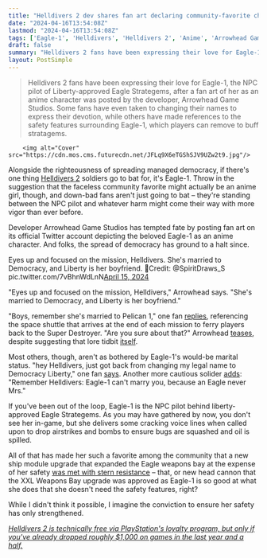 ```yaml
---
title: "Helldivers 2 dev shares fan art declaring community-favorite character is an anime girl 'married to Democracy,' smitten players immediately decide they're Democracy now"
date: "2024-04-16T13:54:08Z"
lastmod: "2024-04-16T13:54:08Z"
tags: ['Eagle-1', 'Helldivers', 'Helldivers 2', 'Anime', 'Arrowhead Game Studios', 'PlayStation']
draft: false
summary: "Helldivers 2 fans have been expressing their love for Eagle-1, the NPC pilot of Liberty-approved Eagle Strategems, after a fan art of her as an anime character was posted by the developer, Arrowhead Game Studios. Some fans have even taken to changing their names to express their devotion, while others have made references to the safety features surrounding Eagle-1, which players can remove to buff stratagems."
layout: PostSimple
---
```

> Helldivers 2 fans have been expressing their love for Eagle-1, the NPC pilot of Liberty-approved Eagle Strategems, after a fan art of her as an anime character was posted by the developer, Arrowhead Game Studios. Some fans have even taken to changing their names to express their devotion, while others have made references to the safety features surrounding Eagle-1, which players can remove to buff stratagems.


        <img alt="Cover" src="https://cdn.mos.cms.futurecdn.net/JFLq9X6eTGShSJV9UZw2t9.jpg"/>
        
Alongside the righteousness of spreading managed democracy, if there's one thing [Helldivers 2](https://www.gamesradar.com/helldivers-2-guide/) soldiers go to bat for, it's Eagle-1. Throw in the suggestion that the faceless community favorite might actually be an anime girl, though, and down-bad fans aren't just going to bat – they're standing between the NPC pilot and whatever harm might come their way with more vigor than ever before. 

Developer Arrowhead Game Studios has tempted fate by posting fan art on its official Twitter account depicting the beloved Eagle-1 as an anime character. And folks, the spread of democracy has ground to a halt since.

Eyes up and focused on the mission, Helldivers. She's married to Democracy, and Liberty is her boyfriend. 🦅Credit: @SpiritDraws_S pic.twitter.com/7vBhnWdLnN[April 15, 2024](https://twitter.com/helldivers2/status/1779878966880244086)

"Eyes up and focused on the mission, Helldivers," Arrowhead says. "She's married to Democracy, and Liberty is her boyfriend."

"Boys, remember she's married to Pelican 1," one fan [replies](https://x.com/AloraTheBrit/status/1779879150989312387), referencing the space shuttle that arrives at the end of each mission to ferry players back to the Super Destroyer. "Are you sure about that?" Arrowhead [teases](https://x.com/helldivers2/status/1779879919842996337), despite suggesting that lore tidbit [itself](https://x.com/Snackerman3/status/1780022823526019274).

Most others, though, aren't as bothered by Eagle-1's would-be marital status. "hey Helldivers, just got back from changing my legal name to Democracy Liberty," one fan [says](https://x.com/skignorf/status/1779881045694787814). Another more cautious solider [adds](https://x.com/TorsteinTheRed/status/1779886449799684420): "Remember Helldivers: Eagle-1 can't marry you, because an Eagle never Mrs."

If you've been out of the loop, Eagle-1 is the NPC pilot behind liberty-approved Eagle Strategems. As you may have gathered by now, you don't see her in-game, but she delivers some cracking voice lines when called upon to drop airstrikes and bombs to ensure bugs are squashed and oil is spilled. 

All of that has made her such a favorite among the community that a new ship module upgrade that expanded the Eagle weapons bay at the expense of her safety [was met with stern resistance](https://www.gamesradar.com/in-helldivers-2s-clearest-are-we-the-baddies-moment-yet-players-can-remove-safety-systems-protecting-the-communitys-favorite-character-just-to-buff-stratagems/) – that, or new head cannon that the XXL Weapons Bay upgrade was approved as Eagle-1 is so good at what she does that she doesn't need the safety features, right? 

While I didn't think it possible, I imagine the conviction to ensure her safety has only strengthened.

[<em>Helldivers 2 is technically free via PlayStation's loyalty program, but only if you've already dropped roughly $1,000 on games in the last year and a half.</em>](https://www.gamesradar.com/helldivers-2-is-technically-free-via-playstations-loyalty-program-but-only-if-youve-already-dropped-roughly-dollar1000-on-games-in-the-last-year-and-a-half/)
        